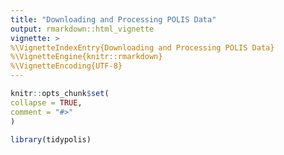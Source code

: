 ```yaml
---
title: "Downloading and Processing POLIS Data"
output: rmarkdown::html_vignette
vignette: >
%\VignetteIndexEntry{Downloading and Processing POLIS Data}
%\VignetteEngine{knitr::rmarkdown}
%\VignetteEncoding{UTF-8}
---
```


  ```r
knitr::opts_chunk$set(
  collapse = TRUE,
  comment = "#>"
)
```

```r
library(tidypolis)
```
